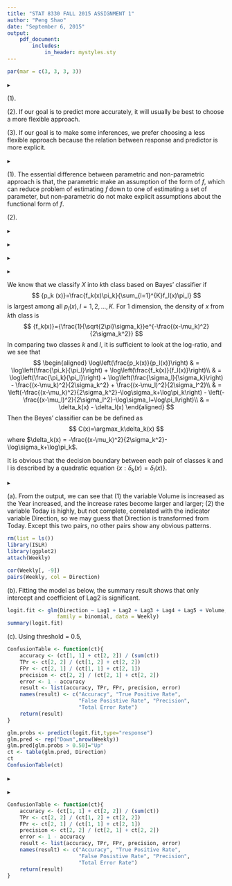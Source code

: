 ```yaml
---
title: "STAT 8330 FALL 2015 ASSIGNMENT 1"
author: "Peng Shao"
date: "September 6, 2015"
output: 
    pdf_document:
        includes:
            in_header: mystyles.sty
---
```

```r
par(mar = c(3, 3, 3, 3))
```

$\blacktriangleright$ \textbf{Exercises 2.5.\quad Solution.} 

(1). \begin{itemize}
\item advantage: can fit many different functional forms; low bias; usually predict more accurately
\item disadvantage: overfitting problem; sually hard to interpret; high variance
\end{itemize}

(2). If our goal is to predict more accurately, it will usually be best to choose a more flexible approach.

(3). If our goal is to make some inferences, we prefer choosing a less flexible approach because the relation between response and predictor is more explicit.

$\blacktriangleright$ \textbf{Exercises 2.6.\quad Solution.} 

(1). The essential difference between parametric and non-parametric approach is that, the parametric make an assumption of the form of $f$, which can reduce problem of estimating $f$ down to one of estimating a set of parameter, but non-parametric do not make explicit assumptions about the functional form of $f$.


(2). \begin{itemize}
\item advantage: it is easier to estimate parameter; the relation between response and predictor is more explicit; 
\item disadvantage: the model we choose will usually not match the true unknown form of $f$; sometimes need more assumption.
\end{itemize}






$\blacktriangleright$ \textbf{Exercises 2.10.\quad Solution.} 



$\blacktriangleright$ \textbf{Exercises 3.5.\quad Solution.} 






$\blacktriangleright$ \textbf{Exercises 3.15.\quad Solution.}






$\blacktriangleright$ \textbf{Exercises 4.3.\quad Solution.}


We know that we classify $X$ into $k$th class based on Bayes' classifier if
$$
{p_k (x)}=\frac{f_k(x)\pi_k}{\sum_{l=1}^{K}f_l(x)\pi_l}
$$
is largest among all $p_l(x),\, l=1,2,...,K$. For 1 dimension, the density of $x$ from $k$th class is 
$$
{f_k(x)}={\frac{1}{\sqrt{2\pi}\sigma_k}}e^{-\frac{(x-\mu_k)^2}{2\sigma_k^2}} 
$$
In comparing two classes $k$ and $l$, it is sufficient to look at the log-ratio, and we see that
$$
\begin{aligned}
\log\left(\frac{p_k(x)}{p_l(x)}\right) & = \log\left(\frac{\pi_k}{\pi_l}\right) + \log\left(\frac{f_k(x)}{f_l(x)}\right)\\
& = \log\left(\frac{\pi_k}{\pi_l}\right) + \log\left(\frac{\sigma_l}{\sigma_k}\right) - \frac{(x-\mu_k)^2}{2\sigma_k^2} + \frac{(x-\mu_l)^2}{2\sigma_l^2}\\
& = \left(-\frac{(x-\mu_k)^2}{2\sigma_k^2}-\log\sigma_k+\log\pi_k\right) - \left(-\frac{(x-\mu_l)^2}{2\sigma_l^2}-\log\sigma_l+\log\pi_l\right)\\
& = \delta_k(x) - \delta_l(x)
\end{aligned}
$$
Then the Beyes' classifier can be be defined as 
$$
C(x)=\argmax_k\delta_k(x)
$$
where $\delta_k(x) = -\frac{(x-\mu_k)^2}{2\sigma_k^2}-\log\sigma_k+\log\pi_k$.

It is obvious that the decision boundary between each pair of classes k and l is described by a quadratic equation $\{x : \delta_k(x) = \delta_l(x)\}$. 






$\blacktriangleright$ \textbf{Exercises 4.10.\quad Solution.} 



(a). From the output, we can see that (1) the variable Volume is increased as the Year increased, and the increase rates become larger and larger; (2) the variable Today is highly, but not complete, correlated with the indicator variable Direction, so we may guess that Direction is transformed from Today. Except this two pairs, no other pairs show any obvious patterns.
```r
rm(list = ls())
library(ISLR)
library(ggplot2)
attach(Weekly)
```

```r
cor(Weekly[, -9])
pairs(Weekly, col = Direction)
```

(b). Fitting the model as below, the summary result shows that only intercept and coefficient of Lag2 is significant.
```r
logit.fit <- glm(Direction ~ Lag1 + Lag2 + Lag3 + Lag4 + Lag5 + Volume,
                family = binomial, data = Weekly)
summary(logit.fit)
```

(c). Using threshold = 0.5, 
```r
ConfusionTable <- function(ct){
    accuracy <- (ct[1, 1] + ct[2, 2]) / (sum(ct))
    TPr <- ct[2, 2] / (ct[1, 2] + ct[2, 2])
    FPr <- ct[2, 1] / (ct[1, 1] + ct[2, 1])
    precision <- ct[2, 2] / (ct[2, 1] + ct[2, 2])
    error <- 1 - accuracy
    result <- list(accuracy, TPr, FPr, precision, error)
    names(result) <- c("Accuracy", "True Positive Rate", 
                       "False Posistive Rate", "Precision", 
                       "Total Error Rate")
    return(result)
}
```

```r
glm.probs <- predict(logit.fit,type="response")
glm.pred <- rep("Down",nrow(Weekly))
glm.pred[glm.probs > 0.50]="Up"
ct <- table(glm.pred, Direction)
ct
ConfusionTable(ct)
```



$\blacktriangleright$ \textbf{Exercises 4.13.\quad Solution.} 




$\blacktriangleright$ \textbf{Appendices} 


\textbf{Code of function ConfusionTable()} 
```r
ConfusionTable <- function(ct){
    accuracy <- (ct[1, 1] + ct[2, 2]) / (sum(ct))
    TPr <- ct[2, 2] / (ct[1, 2] + ct[2, 2])
    FPr <- ct[2, 1] / (ct[1, 1] + ct[2, 1])
    precision <- ct[2, 2] / (ct[2, 1] + ct[2, 2])
    error <- 1 - accuracy
    result <- list(accuracy, TPr, FPr, precision, error)
    names(result) <- c("Accuracy", "True Positive Rate", 
                       "False Posistive Rate", "Precision", 
                       "Total Error Rate")
    return(result)
}
```
